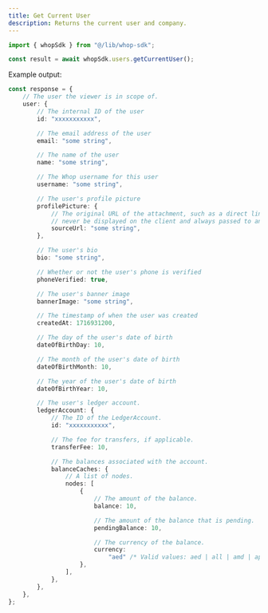 ```yaml
---
title: Get Current User
description: Returns the current user and company.
---
```


```typescript
import { whopSdk } from "@/lib/whop-sdk";

const result = await whopSdk.users.getCurrentUser();

```

Example output:

```typescript
const response = {
	// The user the viewer is in scope of.
	user: {
		// The internal ID of the user
		id: "xxxxxxxxxxx",

		// The email address of the user
		email: "some string",

		// The name of the user
		name: "some string",

		// The Whop username for this user
		username: "some string",

		// The user's profile picture
		profilePicture: {
			// The original URL of the attachment, such as a direct link to S3. This should
			// never be displayed on the client and always passed to an Imgproxy transformer.
			sourceUrl: "some string",
		},

		// The user's bio
		bio: "some string",

		// Whether or not the user's phone is verified
		phoneVerified: true,

		// The user's banner image
		bannerImage: "some string",

		// The timestamp of when the user was created
		createdAt: 1716931200,

		// The day of the user's date of birth
		dateOfBirthDay: 10,

		// The month of the user's date of birth
		dateOfBirthMonth: 10,

		// The year of the user's date of birth
		dateOfBirthYear: 10,

		// The user's ledger account.
		ledgerAccount: {
			// The ID of the LedgerAccount.
			id: "xxxxxxxxxxx",

			// The fee for transfers, if applicable.
			transferFee: 10,

			// The balances associated with the account.
			balanceCaches: {
				// A list of nodes.
				nodes: [
					{
						// The amount of the balance.
						balance: 10,

						// The amount of the balance that is pending.
						pendingBalance: 10,

						// The currency of the balance.
						currency:
							"aed" /* Valid values: aed | all | amd | ape | ars | aud | bam | bgn | bhd | bob | brl | bsd | cad | chf | clp | cop | crc | czk | dkk | dop | dzd | egp | etb | eth | eur | gbp | ghs | gmd | gtq | gyd | hkd | huf | idr | ils | inr | jmd | jod | jpy | kes | khr | krw | kwd | lkr | mad | mdl | mga | mkd | mnt | mop | mur | mxn | myr | nad | ngn | nok | nzd | omr | pen | php | pkr | pln | pyg | qar | ron | rsd | rub | rwf | sar | sek | sgd | thb | tnd | try | ttd | twd | tzs | usd | uyu | uzs | vnd | xcd | xof | zar */,
					},
				],
			},
		},
	},
};

```
